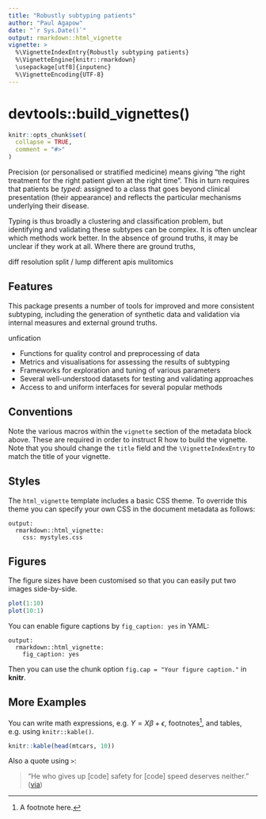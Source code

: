 ```yaml
---
title: "Robustly subtyping patients"
author: "Paul Agapow"
date: "`r Sys.Date()`"
output: rmarkdown::html_vignette
vignette: >
  %\VignetteIndexEntry{Robustly subtyping patients}
  %\VignetteEngine{knitr::rmarkdown}
  \usepackage[utf8]{inputenc}
  %\VignetteEncoding{UTF-8}
---
```


# devtools::build_vignettes()

```r
knitr::opts_chunk$set(
  collapse = TRUE,
  comment = "#>"
)
```

Precision (or personalised or stratified medicine) means giving "the right
treatment for the right patient given at the right time". This in turn
requires that patients be *typed*: assigned to a class that goes beyond
clinical presentation (their appearance) and reflects the particular
mechanisms underlying their disease.

Typing is thus broadly a clustering and classification problem, but
identifying and validating these subtypes can be complex. It is often
unclear which methods work better. In the absence of ground truths, it may be unclear if they work at all. Where there are ground truths, 

diff resolution split / lump
different apis
mulitomics


## Features

This package
presents a number of tools for improved and more consistent subtyping,
including the generation of synthetic data and validation via internal
measures and external ground truths. 

unfication

* Functions for quality control and preprocessing of data
* Metrics and visualisations for assessing the results of subtyping
* Frameworks for exploration and tuning of various parameters
* Several well-understood datasets for testing and validating approaches
* Access to and uniform interfaces for several popular methods


## Conventions

Note the various macros within the `vignette` section of the metadata block above. These are required in order to instruct R how to build the vignette. Note that you should change the `title` field and the `\VignetteIndexEntry` to match the title of your vignette.

## Styles

The `html_vignette` template includes a basic CSS theme. To override this theme you can specify your own CSS in the document metadata as follows:

    output: 
      rmarkdown::html_vignette:
        css: mystyles.css

## Figures

The figure sizes have been customised so that you can easily put two images side-by-side. 

```r
plot(1:10)
plot(10:1)
```

You can enable figure captions by `fig_caption: yes` in YAML:

    output:
      rmarkdown::html_vignette:
        fig_caption: yes

Then you can use the chunk option `fig.cap = "Your figure caption."` in **knitr**.

## More Examples

You can write math expressions, e.g. $Y = X\beta + \epsilon$, footnotes^[A footnote here.], and tables, e.g. using `knitr::kable()`.

```r
knitr::kable(head(mtcars, 10))
```

Also a quote using `>`:

> "He who gives up [code] safety for [code] speed deserves neither."
([via](https://twitter.com/hadleywickham/status/504368538874703872))
